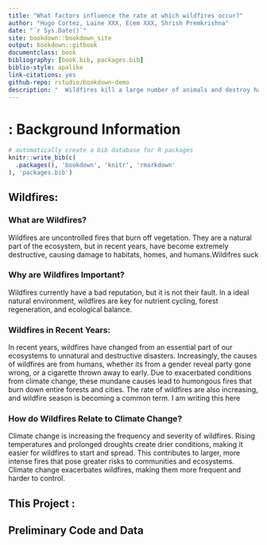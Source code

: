 ```yaml
---
title: "What factors influence the rate at which wildfires occur?"
author: "Hugo Cortez, Laine XXX, Ecem XXX, Shrish Premkrishna"
date: "`r Sys.Date()`"
site: bookdown::bookdown_site
output: bookdown::gitbook
documentclass: book
bibliography: [book.bib, packages.bib]
biblio-style: apalike
link-citations: yes
github-repo: rstudio/bookdown-demo
description: "  Wildfires kill a large number of animals and destroy habitats. These species and their habitats need to be protected, so it is important to question the root cause of wildfires."
---
```


# : Background Information

```r
# automatically create a bib database for R packages
knitr::write_bib(c(
  .packages(), 'bookdown', 'knitr', 'rmarkdown'
), 'packages.bib')
```

## Wildfires:

### What are Wildfires?

Wildfires are uncontrolled fires that burn off vegetation. They are a natural part of the ecosystem, but in recent years, have become extremely destructive, causing damage to habitats, homes, and humans.Wildifres suck

### Why are Wildfires Important?

Wildfires currently have a bad reputation, but it is not their fault. In a ideal natural environment, wildfires are key for nutrient cycling, forest regeneration, and ecological balance.

### Wildfires in Recent Years:

In recent years, wildfires have changed from an essential part of our ecosystems to unnatural and destructive disasters. Increasingly, the causes of wildfires are from humans, whether its from a gender reveal party gone wrong, or a cigarette thrown away to early. Due to exacerbated conditions from climate change, these mundane causes lead to humongous fires that burn down entire forests and cities. The rate of wildfires are also increasing, and wildfire season is becoming a common term. I am writing this here

### How do Wildfires Relate to Climate Change?

Climate change is increasing the frequency and severity of wildfires. Rising temperatures and prolonged droughts create drier conditions, making it easier for wildfires to start and spread. This contributes to larger, more intense fires that pose greater risks to communities and ecosystems. Climate change exacerbates wildfires, making them more frequent and harder to control.

## This Project :

## Preliminary Code and Data

## 

